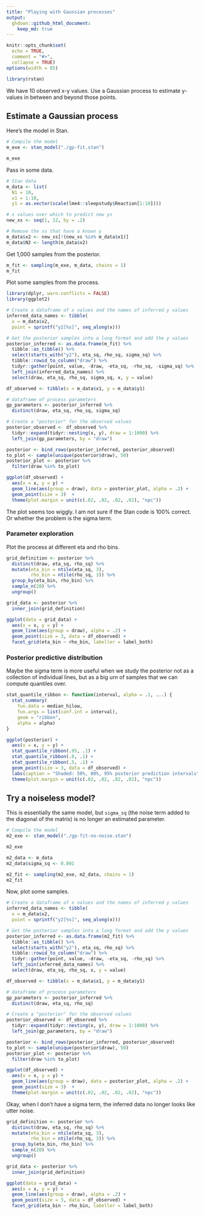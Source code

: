 ```yaml
---
title: "Playing with Gaussian processes"
output: 
  ghdown::github_html_document: 
    keep_md: true
---
```


```r
knitr::opts_chunk$set(
  echo = TRUE, 
  comment = "#>",
  collapse = TRUE)
options(width = 85)
```

```r
library(rstan)
```


We have 10 observed x-y values. Use a Gaussian process to estimate y-values in
between and beyond those points.


## Estimate a Gaussian process

Here's the model in Stan.

```r
# Compile the model
m_exe <- stan_model("./gp-fit.stan")
```

```r
m_exe
```

Pass in some data.

```r
# Stan data
m_data <- list(
  N1 = 10, 
  x1 = 1:10, 
  y1 = as.vector(scale(lme4::sleepstudy$Reaction[1:10])))

# x values over which to predict new ys
new_xs <- seq(1, 12, by = .2)

# Remove the xs that have a known y
m_data$x2 <- new_xs[!(new_xs %in% m_data$x1)]
m_data$N2 <- length(m_data$x2)
```

Get 1,000 samples from the posterior.

```r
m_fit <- sampling(m_exe, m_data, chains = 1)
m_fit
```

Plot some samples from the process.

```r
library(dplyr, warn.conflicts = FALSE)
library(ggplot2)

# Create a dataframe of x values and the names of inferred y values
inferred_data_names <- tibble(
  x = m_data$x2, 
  point = sprintf("y2[%s]", seq_along(x)))

# Get the posterior samples into a long format and add the y values
posterior_inferred <- as.data.frame(m_fit) %>% 
  tibble::as_tibble() %>% 
  select(starts_with("y2"), eta_sq, rho_sq, sigma_sq) %>% 
  tibble::rowid_to_column("draw") %>% 
  tidyr::gather(point, value, -draw, -eta_sq, -rho_sq, -sigma_sq) %>% 
  left_join(inferred_data_names) %>% 
  select(draw, eta_sq, rho_sq, sigma_sq, x, y = value)

df_observed <- tibble(x = m_data$x1, y = m_data$y1)

# dataframe of process parameters
gp_parameters <- posterior_inferred %>% 
  distinct(draw, eta_sq, rho_sq, sigma_sq)

# Create a "posterior" for the observed values
posterior_observed <- df_observed %>% 
  tidyr::expand(tidyr::nesting(x, y), draw = 1:1000) %>% 
  left_join(gp_parameters, by = "draw")

posterior <- bind_rows(posterior_inferred, posterior_observed)
to_plot <- sample(unique(posterior$draw), 50)
posterior_plot <- posterior %>% 
  filter(draw %in% to_plot)

ggplot(df_observed) + 
  aes(x = x, y = y) + 
  geom_line(aes(group = draw), data = posterior_plot, alpha = .2) + 
  geom_point(size = 3)  + 
  theme(plot.margin = unit(c(.02, .02, .02, .02), "npc"))
```

The plot seems too wiggly. I am not sure if the Stan code is 100% correct. Or
whether the problem is the sigma term.

### Parameter exploration

Plot the process at different eta and rho bins.

```r
grid_definition <- posterior %>% 
  distinct(draw, eta_sq, rho_sq) %>% 
  mutate(eta_bin = ntile(eta_sq, 3),
         rho_bin = ntile(rho_sq, 3)) %>% 
  group_by(eta_bin, rho_bin) %>% 
  sample_n(20) %>% 
  ungroup()

grid_data <- posterior %>% 
  inner_join(grid_definition)

ggplot(data = grid_data) + 
  aes(x = x, y = y) + 
  geom_line(aes(group = draw), alpha = .2) + 
  geom_point(size = 3, data = df_observed) + 
  facet_grid(eta_bin ~ rho_bin, labeller = label_both)
```

### Posterior predictive distribution

Maybe the sigma term is more useful when we study the posterior not as a
collection of individual lines, but as a big urn of samples that we can compute
quantiles over.

```r
stat_quantile_ribbon <- function(interval, alpha = .1, ...) {
  stat_summary(
    fun.data = median_hilow, 
    fun.args = list(conf.int = interval), 
    geom = "ribbon", 
    alpha = alpha)
} 

ggplot(posterior) + 
  aes(x = x, y = y) + 
  stat_quantile_ribbon(.95, .1) + 
  stat_quantile_ribbon(.8, .1) +
  stat_quantile_ribbon(.5, .1) + 
  geom_point(size = 3, data = df_observed) + 
  labs(caption = "Shaded: 50%, 80%, 95% posterior prediction intervals") + 
  theme(plot.margin = unit(c(.02, .02, .02, .02), "npc"))
```


## Try a noiseless model?

This is essentially the same model, but `sigma_sq` (the noise term added to the
diagonal of the matrix) is no longer an estimated parameter.

```r
# Compile the model
m2_exe <- stan_model("./gp-fit-no-noise.stan")
```

```r
m2_exe
```

```r
m2_data <- m_data
m2_data$sigma_sq <- 0.001
```

```r
m2_fit <- sampling(m2_exe, m2_data, chains = 1)
m2_fit
```

Now, plot some samples.

```r
# Create a dataframe of x values and the names of inferred y values
inferred_data_names <- tibble(
  x = m_data$x2, 
  point = sprintf("y2[%s]", seq_along(x)))

# Get the posterior samples into a long format and add the y values
posterior_inferred <- as.data.frame(m2_fit) %>% 
  tibble::as_tibble() %>% 
  select(starts_with("y2"), eta_sq, rho_sq) %>% 
  tibble::rowid_to_column("draw") %>% 
  tidyr::gather(point, value, -draw, -eta_sq, -rho_sq) %>% 
  left_join(inferred_data_names) %>% 
  select(draw, eta_sq, rho_sq, x, y = value)

df_observed <- tibble(x = m_data$x1, y = m_data$y1)

# dataframe of process parameters
gp_parameters <- posterior_inferred %>% 
  distinct(draw, eta_sq, rho_sq)

# Create a "posterior" for the observed values
posterior_observed <- df_observed %>% 
  tidyr::expand(tidyr::nesting(x, y), draw = 1:1000) %>% 
  left_join(gp_parameters, by = "draw")

posterior <- bind_rows(posterior_inferred, posterior_observed)
to_plot <- sample(unique(posterior$draw), 50)
posterior_plot <- posterior %>% 
  filter(draw %in% to_plot)

ggplot(df_observed) + 
  aes(x = x, y = y) + 
  geom_line(aes(group = draw), data = posterior_plot, alpha = .2) + 
  geom_point(size = 3)  + 
  theme(plot.margin = unit(c(.02, .02, .02, .02), "npc"))
```

Okay, when I don't have a sigma term, the inferred data no longer looks like
utter noise.

```r
grid_definition <- posterior %>% 
  distinct(draw, eta_sq, rho_sq) %>% 
  mutate(eta_bin = ntile(eta_sq, 3),
         rho_bin = ntile(rho_sq, 3)) %>% 
  group_by(eta_bin, rho_bin) %>% 
  sample_n(20) %>% 
  ungroup()

grid_data <- posterior %>% 
  inner_join(grid_definition)

ggplot(data = grid_data) + 
  aes(x = x, y = y) + 
  geom_line(aes(group = draw), alpha = .2) + 
  geom_point(size = 3, data = df_observed) + 
  facet_grid(eta_bin ~ rho_bin, labeller = label_both)
```
